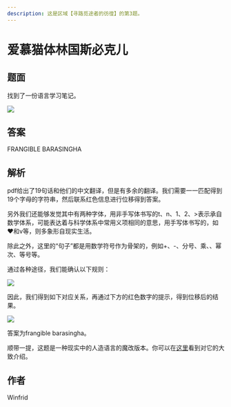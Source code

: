 ```yaml
---
description: 这是区域【寻路觅途者的彷徨】的第3题。
---
```


# 爱慕猫体林国斯必克儿

## 题面

找到了一份语言学习笔记。

![](./03-ai-mu-mao-ti-lin-guo-si-bi-ke-er.assets/image_1.webp)

## 答案

<AnswerBlock>FRANGIBLE BARASINGHA</AnswerBlock>

## 解析

pdf给出了19句话和他们的中文翻译，但是有多余的翻译。我们需要一一匹配得到19个字母的字符串，然后联系红色信息进行位移得到答案。

另外我们还能够发觉其中有两种字体，用非手写体书写的t、n、1、2、>表示承自数学体系，可能表达着与科学体系中常用义项相同的意思，用手写体书写的，如❤和v等，则多象形自现实生活。

除此之外，这里的“句子”都是用数学符号作为骨架的，例如+、-、分号、乘、、幂次、等号等。

通过各种途径，我们能确认以下规则：

![](./03-ai-mu-mao-ti-lin-guo-si-bi-ke-er.assets/image_4.webp)

因此，我们得到如下对应关系，再通过下方的红色数字的提示，得到位移后的结果。

![](./03-ai-mu-mao-ti-lin-guo-si-bi-ke-er.assets/image_2.webp)

答案为frangible barasingha。

顺带一提，这题是一种现实中的人造语言的魔改版本。你可以在[这里](https://tck.mn/transalg)看到对它的大致介绍。

## 作者

Winfrid
